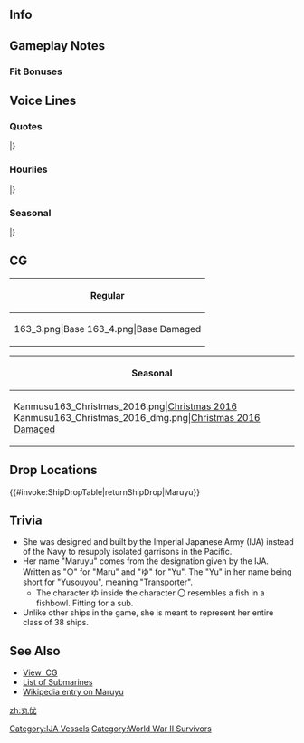 ==Info==
{{KanmusuInfo|ID=163}}
{{KanmusuInfo|ID=163a}}

==Gameplay Notes==

===Fit Bonuses===
{{:{{BASEPAGENAME}}/Equipment Bonuses}}

==Voice Lines==
===Quotes===
{{ShipquoteHeader}}
{{ShipquoteKai
|scenario = Introduction
|origin = 初めまして…まるゆ着任しました。え？聞いてないって…そんなあ！
|translation = Nice to meet you... Maruyu, arriving on station. Eh? You didn't hear about it... Oh no!
|audio = Maruyu-Introduction.ogg
}}
{{ShipquoteKai
|scenario = Introduction
|kai = yes
|origin = 隊長、もっとまるゆに頑張らせてくださいね。
|translation = Please let me work even harder, Commander.<ref>She uses "隊長" which just means "commanding officer" because she was an Army submarine.</ref>
|audio = MaruyuKai-Introduction.ogg
}}
{{ShipquoteKai
|scenario = Library
|origin = まるゆは海軍工廠出身じゃないので、同郷のお友達がいないんです。皆さんとちょっと違うっていうか…木曾さんには第一声で「何だお前、潜れるのか？」なんて言われちゃうし…まるゆ、ここで上手くやっていけるのかなあ…。
|translation = Since I'm not from a naval shipyard, I don't have any hometown friends.I'm a bit different from everyone else...<ref>She was part of the [[https://en.wikipedia.org/wiki/Type_3_submergence_transport_vehicle Imperial Japanese Army]].</ref> The first thing Kiso-san said to me was something like "What are you, can you really dive?"...<ref>Upon seeing a Maruyu sub, Kiso's officers asked  "So what are you? Are you seriously a submarine?"</ref>  I wonder if I'll be able to handle it here...
|audio = Maruyu-Library.ogg
}}
{{ShipquoteKai
|scenario = Secretary 1
|origin = まるゆがお荷物持って行きますね。はい、モグラ輸送です。
|translation = I'll go get the luggage. Yes, it's a mole transport.<ref>Mole transports are [https://en.wikipedia.org/wiki/Tokyo_Express Tokyo Express] runs made with submarines instead of destroyers.</ref>
|audio = Maruyu-Secretary_2.ogg
}}
{{ShipquoteKai
|scenario = Secretary 1
|kai = yes
|origin = 隊長までモグラちゃんって言わないでください！
|translation = Don't call me "Mole-chan", Commander!
|audio = MaruyuKai-Secretary_1.ogg
}}
{{ShipquoteKai
|scenario = Secretary 2
|origin = か、艦娘さんって、怖くないです…か？
|translation = Th-the ship girls aren't scary... right?
|audio = Maruyu-Secretary_1.ogg
}}
{{ShipquoteKai
|scenario = Secretary 2
|kai = yes
|origin = もぐもぐ～♪…はっ、しまった！
|translation = Mogu mogu~♪ ...Ah, oh no!<ref>"Mogu" is a triple pun, the sound of eating, as well as part of 'mogura' (mole) and 'moguru' (to submerge). In this line it sounds like she's singing the 'mogu mogu'.</ref> 
|audio = MaruyuKai-Secretary_2.ogg
}}
{{ShipquoteKai
|scenario = Secretary 3
|origin = 嫌っ、そんな目で見ないで下さい！
|translation = No~, don't look at me with those eyes!
|audio = Maruyu-Secretary_3.ogg
}}
{{ShipquoteKai
|scenario = Secretary 3
|kai = yes
|origin = だから、モグラじゃないですよ！まるゆです！
|translation = I said I'm not a mole! I'm Maruyu!
|audio = MaruyuKai-Secretary_3.ogg
}}
{{ShipquoteKai
|scenario = Secretary Idle
|origin = 隊長～、まるゆなんか遠巻きに見られる感じなんですよね…なんでかな？
|translation = Commander~, I wonder why... I get the feeling that I'm being watched?
|audio = Maruyu-Idle.ogg
}}
{{ShipquoteKai
|scenario = Secretary (Married)
|origin = 疲れちゃいましたか？じゃあ、まるゆとまったりしてましょうよ。
|translation = Are you tired? Then just get comfortable with me.
|audio = Maruyu-SecMarried.mp3
}}
{{ShipquoteKai
|scenario = Wedding
|origin = たっ…隊長。まるゆのこと…そんなに気にかけてくるなんて…まるゆ、感激です！これからもがんばります！
|translation =Co... commander. I'm grateful... that you worry about me... so much! I'll continue to do my best!
|audio = Maruyu-Wedding.mp3
}}
{{ShipquoteKai
|scenario = Player's Score
|origin = 隊長、報告書ですね。
|translation = Here's a report, Commander.
|audio = Maruyu-Looking_At_Scores.ogg
}}
{{ShipquoteKai
|scenario = Player's Score
|kai = yes
|origin = まるゆ、隊長に通信届けます。略して「もぐ通」です…あれ？
|translation = I have a message for you, Commander. Also known as "Mole Mail"... huh?
|audio = MaruyuKai-Looking_At_Scores.ogg
}}
{{ShipquoteKai
|scenario = Joining the Fleet
|origin = まるゆもご一緒します。
|translation = I'll be coming along too.
|audio = Maruyu-Joining_A_Fleet.ogg
}}
{{ShipquoteKai
|scenario = Joining the Fleet
|kai = yes
|origin = まるゆ、出撃するからね！
|translation = Maruyu, sortieing now!
|audio = MaruyuKai-Joining_A_Fleet.ogg
}}
{{ShipquoteKai
|scenario = Equipment 1
|origin = トリムの調整、お願いしますね。
|translation = Please adjust the trim.<ref>Due to problems with trim adjustment during her initial trials, her aft would sink while her bow remained afloat and vice versa.</ref>
|audio = Maruyu-Equipment_1.ogg
}}
{{ShipquoteKai
|scenario = Equipment 1
|kai = yes
|origin = 足が遅いのはどうにもならないのかなぁ…
|translation = I wonder if I can do something about my slow speed...<ref>Her top speed was 10 knots (19 km/h) when surfaced and 4 knots (7.4 km/h) when submerged.</ref>
|audio = MaruyuKai-Equipment_1.ogg
}}
{{ShipquoteKai
|scenario = Equipment 2
|origin = もうモグラだなんて言わせないんだから！
|translation = I won't let anyone call me a mole again!
|audio = Maruyu-Equipment_2.ogg
}}
{{ShipquoteKai
|scenario = Equipment 2
|kai = yes
|origin = 私もあの…「晴嵐」とか…あっ…なんでも…ない…です…
|translation = I'd like a... "Seiran" too... Ah... nevermind... It's... nothing...
|audio = MaruyuKai-Equipment_2.ogg
}}
{{ShipquoteKai
|scenario = Equipment 3
|origin = モグラじゃないもん。まるゆだもん！
|translation = I'm not a mole. I'm Maruyu!
|audio = Maruyu-Equipment_3.ogg
}}
{{ShipquoteKai
|scenario = Supply
|origin = これでまた潜れるね！
|translation = I can dive again with this!
|audio = Maruyu-Supply.ogg
}}
{{ShipquoteKai
|scenario = Docking (Minor Damage)
|origin = お風呂に入ろ…あ、あれ？おかしいな、体が浮いちゃうよ！？
|translation = I'll go take a bath... H-huh? Strange, I'm floating!?<ref>Referring to her trials when she had problems diving.</ref>
|audio = Maruyu-Docking_Minor.ogg
}}
{{ShipquoteKai
|scenario = Docking (Minor Damage)
|kai = yes
|origin = ちょっとだけ休ませてください…
|translation = Please let me rest for a while...
|audio = MaruyuKai-Docking_Minor.ogg
}}
{{ShipquoteKai
|scenario = Docking (Major Damage)
|origin = ふぅ、疲れた…ゆっくりお風呂に…あれ？や、やだ！どんどん沈んじゃう！
|translation = Whew, that was tiring... I'm going to take a long bath... Huh? N-no! I'm really sinking!<ref>Referring to her trials where her crew managed to dive properly after some trial and error but appeared to observers from the navy like she sank.</ref>
|audio = Maruyu-Docking_Major.ogg
}}
{{ShipquoteKai
|scenario = Docking (Major Damage)
|kai = yes
|origin = わぁ～ぼろぼろだよぉ…隊長からもらった大事な水着だったのに…
|translation = Whoa~ I'm all beat up~... My precious swimsuit that I got from the Commander is...
|audio = MaruyuKai-Docking_Major.ogg
}}
{{ShipquoteKai
|scenario = Construction
|origin = 新しい艦娘さん、お友達になれるかな？
|translation = Will the new ship girl be my friend?
|audio = Maruyu-Construction.ogg
}}
{{ShipquoteKai
|scenario = Construction
|kai = yes
|origin = 陸軍所属の娘、来てくれないかな…
|translation = I wonder if a girl from the Army will come...
|audio = MaruyuKai-Construction.ogg
}}
{{ShipquoteKai
|scenario = Returning from Sortie
|origin = 艦隊、帰投したようです。
|translation = Looks like the fleet has returned to port.
|audio = Maruyu-Returning_From_Sortie.ogg
}}
{{ShipquoteKai
|scenario = Returning from Sortie
|kai = yes
|origin = 任務…終了です、はい。
|translation = Mission... complete, yes.
|audio = MaruyuKai-Returning_From_Sortie.ogg
}}
{{ShipquoteKai
|scenario = Starting a Sortie
|origin = まるゆもきっと、お役に立ちます！
|translation = I'll definitely be useful too!
|audio = Maruyu-Starting_A_Sortie.ogg
}}
{{ShipquoteKai
|scenario = Starting a Sortie
|kai = yes
|origin = まるゆ、がんばりまーす！
|translation = I'll do my best!
|audio = MaruyuKai-Starting_A_Sortie.ogg
}}
{{ShipquoteKai
|scenario = Starting a Battle
|origin = そぉれぇ～もぐもぐもぐ…。（潜水音）
|translation = Here goes~ *diving sounds*
|audio = Maruyu-Battle_Start.ogg
}}
{{ShipquoteKai
|scenario = Starting a Battle
|kai = yes
|origin = まるゆ、最後までちゃんと運ぶから！
|translation = I'll keep going till the end!
|audio = MaruyuKai-Battle_Start.ogg
}}
{{ShipquoteKai
|scenario = Attack
|origin = わぁぁぁあ～！
|translation = Waaaaah~!
|audio = Maruyu-Attack.ogg
}}
{{ShipquoteKai
|scenario = Attack
|kai = yes
|origin = やっちゃうからね！
|translation = I'll do it!
|audio = MaruyuKai-Attack.ogg
}}
{{ShipquoteKai
|scenario = Night Battle Attack
|origin = 届いてぇぇぇ～！
|translation = Hit~!
|audio = Maruyu-NightAttack.mp3
}}
{{ShipquoteKai
|scenario = Night Battle Attack
|kai = yes
|origin = まるっとお見とおしだぁ～！
|translation = I totally see right through that~!
|audio = MaruyuKai-NightAttack.mp3
}}
{{ShipquoteKai
|scenario = Night Battle
|origin = 皆さんと一緒に！
|translation = Together with me!
|audio = Maruyu-Night_Battle.ogg
}}
{{ShipquoteKai
|scenario = Night Battle
|kai = yes
|origin = もぐもぐアタ～～ック！！
|translation = Mogu Mogu Attack~!!
|audio = MaruyuKai-Night_Battle.ogg
}}
{{ShipquoteKai
|scenario = MVP
|origin = まるゆだって、活躍できるんですよっ！…だれですか？今もぐらって言ったひと。
|translation = Even I can achive great things! ...Who was that? Who just said 'mole'?
|audio = Maruyu-MVP.ogg
}}
{{ShipquoteKai
|scenario = Minor Damage 1
|origin = よく見つけたわね……
|translation = They've found me...
|audio = Maruyu-Minor_Damage_1.ogg
}}
{{ShipquoteKai
|scenario = Minor Damage 2
|origin = ひゃあっ!
|translation = Hyaaah!
|audio = Maruyu-Minor_Damage_2.ogg
}}
{{ShipquoteKai
|scenario = Major Damage
|origin = うぅ～、まるゆは大丈夫ですから！
|translation = Urgh, I'm fine!
|audio = Maruyu-Major_Damage.ogg
}}
{{ShipquoteKai
|scenario = Sunk
|origin = やだ…落ちたくない、おちたくないよぉ…っ
|translation = No... I don't want to go down...
|audio = Maruyu-Sunk.ogg
}}
|} <references/>

{{clear}}

===Hourlies===
{{ShipquoteHeader | type = hourly}}
{{ShipquoteKai
|scenario = 00:00 
|origin = マルマルマルマル。隊長、就寝の時間です。
|translation = 0000. It's bedtime, Commander.
|audio = MaruyuKai-Hourly_0000.ogg
}}
{{ShipquoteKai
|scenario = 01:00 
|origin = マルヒトマルマル。隊長が起きてるなら、まるゆもご一緒します。
|translation = 0100. I'll keep you company if you're awake, Commander.
|audio = MaruyuKai-Hourly_0100.ogg
}}
{{ShipquoteKai
|scenario = 02:00 
|origin = マルニーマルマル。隊長、明日こそちゃんと潜ってみせますから！
|translation = 0200. I'll show you I can dive properly tomorrow, Commander!
|audio = MaruyuKai-Hourly_0200.ogg
}}
{{ShipquoteKai
|scenario = 03:00 
|origin = マルサンマルマル。みなさんとはどうかって？う…うまくやってるに決まってる…じゃないですか！
|translation = 0300. How am I doing with everyone? Of... of course it's going well... Very well!
|audio = MaruyuKai-Hourly_0300.ogg
}}
{{ShipquoteKai
|scenario = 04:00 
|origin = マルヨンマルマル。隊長は余計な心配しすぎです。
|translation = 0400. You're worrying too much, Commander.
|audio = MaruyuKai-Hourly_0400.ogg
}}
{{ShipquoteKai
|scenario = 05:00 
|origin = マルゴーマルマル。朝になりますね。みなさんを起こしてきますね。
|translation = 0500. Morning is here. I'll go wake everyone now.
|audio = MaruyuKai-Hourly_0500.ogg
}}
{{ShipquoteKai
|scenario = 06:00 
|origin = マルロクマルマル。艦娘のみなさん、もうすでに起床していました…ははは…
|translation = 0600. All ship girls, it's time to rise and shine... Ha ha ha...
|audio = MaruyuKai-Hourly_0600.ogg
}}
{{ShipquoteKai
|scenario = 07:00 
|origin = マルナナマルマル。ではまるゆ、食堂に行ってきますね。
|translation = 0700. Now I'll go to the dining hall.
|audio = MaruyuKai-Hourly_0700.ogg
}}
{{ShipquoteKai
|scenario = 08:00 
|origin = マルハチマルマル。はぁ～。目が赤いって、昨日ちゃんと寝てないから…かな？
|translation = 0800. *sigh*~ My eyes are red... probably because I didn't sleep last night right?
|audio = MaruyuKai-Hourly_0800.ogg
}}
{{ShipquoteKai
|scenario = 09:00 
|origin = マルキューマルマル。隊長！気を取り直して、進撃しましょう！
|translation = 0900. Commander! Let's regroup and advance!
|audio = MaruyuKai-Hourly_0900.ogg
}}
{{ShipquoteKai
|scenario = 10:00 
|origin = ヒトマルマルマル。だから落ち込んでなんかいないですって！
|translation = 1000. I said I wasn't feeling down!
|audio = MaruyuKai-Hourly_1000.ogg
}}
{{ShipquoteKai
|scenario = 11:00 
|origin = ヒトヒトマルマル。もうすぐ楽しいお昼ですよ～
|translation = 1100. It's almost time for a nice lunch.
|audio = MaruyuKai-Hourly_1100.ogg
}}
{{ShipquoteKai
|scenario = 12:00 
|origin = ヒトニーマルマル。まるゆは、ちょっと潜ってきますね。またランチ後に！
|translation = 1200. I'm going to go on a short dive. I'll see you after lunch!
|audio = MaruyuKai-Hourly_1200.ogg
}}
{{ShipquoteKai
|scenario = 13:00 
|origin = ヒトサンマルマル。うーん、今日の潜航は調子いいなぁ～
|translation = 1300. Yup, today's dive session went well~
|audio = MaruyuKai-Hourly_1300.ogg
}}
{{ShipquoteKai
|scenario = 14:00 
|origin = ヒトヨンマルマル。遅めのお昼いただきま～す。あ、これ？戦闘糧食です！
|translation = 1400. I'm going to have a late lunch. Ah, this? It's a combat ration!
|audio = MaruyuKai-Hourly_1400.ogg
}}
{{ShipquoteKai
|scenario = 15:00 
|origin = ヒトゴーマルマル。ふ～ん、隊長はたくさんのお友達がいるんですね。
|translation = 1500. Hrmm, you have a lot of friends, Commander.
|audio = MaruyuKai-Hourly_1500.ogg
}}
{{ShipquoteKai
|scenario = 16:00 
|origin = ヒトロクマルマル。まるゆには隊長がいるから大丈夫なんです。
|translation = 1600. I'm fine as long as you're with me, Commander.
|audio = MaruyuKai-Hourly_1600.ogg
}}
{{ShipquoteKai
|scenario = 17:00 
|origin = ヒトナナマルマル。夕方ですね。まるゆ、ぽつーん。
|translation = 1700. It's evening huh. I feel lonely.
|audio = MaruyuKai-Hourly_1700.ogg
}}
{{ShipquoteKai
|scenario = 18:00 
|origin = ヒトハチマルマル。えぇ！？まるゆの手料理ですか！？カ、カレーなんて私…
|translation = 1800. Eeh!? My home cooking!? S-something like curry I...
|audio = MaruyuKai-Hourly_1800.ogg
}}
{{ShipquoteKai
|scenario = 19:00 
|origin = ヒトキューマルマル。カレーとか、作り方わからないし、どうしよう…
|translation = 1900. I don't know how to make curry, what should I do...
|audio = MaruyuKai-Hourly_1900.ogg
}}
{{ShipquoteKai
|scenario = 20:00 
|origin = ニーマルマルマル。あ、あなたは！まるゆに教えてくれるの？ありがとう！
|translation = 2000. Y-you're! You'll teach me? Thank you!
|audio = MaruyuKai-Hourly_2000.ogg
}}
{{ShipquoteKai
|scenario = 21:00 
|origin = ニーヒトマルマル。隊長！木曾さんに教えてもらいながら作ったカレーです！
|translation = 2100. Commander! Here's the curry Kiso taught me to make!
|audio = MaruyuKai-Hourly_2100.ogg
}}
{{ShipquoteKai
|scenario = 22:00 
|origin = ニーニーマルマル。美味しかったですね、隊長！
|translation = 2200. It was delicious right, Commander!
|audio = MaruyuKai-Hourly_2200.ogg
}}
{{ShipquoteKai
|scenario = 23:00 
|origin = ニーサンマルマル。隊長、友達っていいですね！
|translation = 2300. Friends are great right, Commander!
|audio = MaruyuKai-Hourly_2300.ogg
}}
|} <references/>

{{clear}}

===Seasonal===
{{SeasonalHeaderOld}}
{{SeasonalQuote
|scenario = [[Seasonal/Third_Anniversary|3rd Anniversary]]
|origin = 隊長、三周年、おめでとうございます！まるゆも、もぐもぐ、嬉しいです。まるゆ、これからもがんばりまーす！
|translation =	Congratulations on the 3rd Anniversary, Captain! I’m just a little happy. I’ll keep working hard! 
|audio = Maruyu_3rd_Anniversary_Sec1.mp3
|notes = 
}}
{{SeasonalQuote
|scenario = [[Seasonal/Rainy_Season_2016|Rainy Season 2016]]
|origin = 隊長、雨の日が続きますね。傘、持ってきますね。…えぇ、まるゆはどんな傘が好きかって？ん……あぁ、大和さんの傘、華やかで、まるゆ好きです！
|translation =	The rainy days keep coming, Captain. I’ll bring an umbrella…. Eh, what sort of umbrella do I like? Mmmm… Ah, I like Yamato-san’s gorgeous umbrella!
|audio = Maruyu_Rainy_Season_2016_Sec1.mp3
|notes = 
}}
{{SeasonalQuote
|scenario = [[Seasonal/Autumn_2016|Autumn 2016]]
|origin = 秋ですね。…隊長、それは？枯れ葉を集めて…あぁ、焼き芋ですね！ まるゆ、了解です。さつま芋、モグラ輸送で持ってきますね。
|translation =	It’s autumn. …What are you doing, Captain? Collecting dead leaves… Ah, for roasted sweet potatoes! Understood. I’ll run a Mole Transport to get some sweet potatoes.
|audio = Maruyu_Autumn_2016_Sec1.mp3
|notes = 
}}
{{SeasonalQuote
|scenario = [[Seasonal/Saury_2016|Saury Festival 2016]]
|origin = なにやら艦隊は忙しそ。明かりがいっぱいつけて、ホッポウの海域 出ていく。 木曾さん、あれって？…うん、うん…あぁ、なるほどそうだったですね！
|translation =	The fleet is busy for some reason. They’re going north with so many lights. What’s that, Kiso-san? …I see, I see… Ah, so that was the reason!
|audio = Maruyu_Sec1_Saury_2016.mp3
|notes = 
}}
{{SeasonalQuote
|scenario = [[Seasonal/Christmas_2016|Christmas 2016]]
|origin = 隊長、この鶏肉、おいしいです。カレーにしてもおいしそうです。あぁ、さすがにクリスマスにカレーはダメですよね？…えぇ、いい！？じゃあまるゆカレー、作ってきます！
|translation =	This poultry is delicious, Captain. I think it will be delicious in curry too. Ah, I mean curry during Christmas isn’t appropriate right? …Eh, it’s fine!? Then I’ll go make some curry!
|audio = Maruyu_Christmas_2016_Sec1.mp3
|notes = 
}}
{{SeasonalQuote
|scenario = [[Seasonal/Fourth_Anniversary|4th Anniversary]]
|origin = 隊長、四周年だそうで。本当におめでとうございます！まるゆもまるっとうれしいです！まるゆ、ずっとずっとがんばりますね。
|translation =	It’s the 4th Anniversary, Captain. My sincerest congratulations! I’m so very happy! I’ll keep doing my very best!
|audio = Maruyu_4th_Anniversary_Sec1_2017.mp3
|notes = 
}}
|}<references/>

{{clear}}

==CG==
{| class="mw-collapsible mw-collapsed wikitable" style="width: 100%;"
!Regular
|-
|<gallery>
163_3.png|Base
163_4.png|Base Damaged
</gallery>
|}

{| class="mw-collapsible mw-collapsed wikitable" style="width: 100%;"
!Seasonal
|-
|<gallery>
Kanmusu163_Christmas_2016.png|[[Seasonal/Christmas_2016|Christmas 2016]]
Kanmusu163_Christmas_2016_dmg.png|[[Seasonal/Christmas_2016|Christmas 2016 Damaged]]
</gallery>
|}

==Drop Locations==
{{#invoke:ShipDropTable|returnShipDrop|Maruyu}}

==Trivia==
*She was designed and built by the Imperial Japanese Army (IJA) instead of the Navy to resupply isolated garrisons in the Pacific.
*Her name "Maruyu" comes from the designation given by the IJA. Written as "○" for "Maru" and "ゆ" for "Yu". The "Yu" in her name being short for "Yusouyou", meaning "Transporter".
**The character ゆ inside the character 〇 resembles a fish in a fishbowl. Fitting for a sub.
*Unlike other ships in the game, she is meant to represent her entire class of 38 ships.

==See Also==
*[[{{PAGENAMEE}}/Gallery|View {{PAGENAME}} CG]]
*[[EliteSS|List of Submarines]]
*[http://en.wikipedia.org/wiki/Type_3_submergence_transport_vehicle Wikipedia entry on Maruyu]
{{shiplist}}
[[zh:丸优]]
[[Category:IJA Vessels]]
[[Category:World War II Survivors]]
